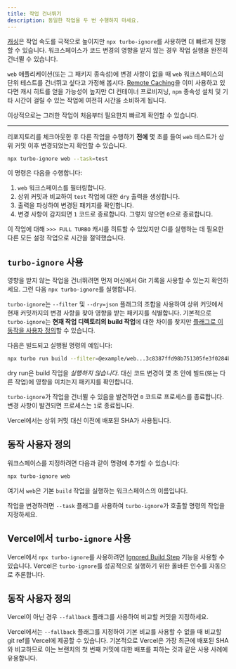 ```yaml
---
title: 작업 건너뛰기
description: 동일한 작업을 두 번 수행하지 마세요.
---
```



[캐싱](/docs/crafting-your-repository/caching)은 작업 속도를 극적으로 높이지만 `npx turbo-ignore`를 사용하면 더 빠르게 진행할 수 있습니다. 워크스페이스가 코드 변경의 영향을 받지 않는 경우 작업 실행을 완전히 건너뛸 수 있습니다.

`web` 애플리케이션(또는 그 패키지 종속성)에 변경 사항이 없을 때 `web` 워크스페이스의 단위 테스트를 건너뛰고 싶다고 가정해 봅시다. [Remote Caching](https://turborepo.com/docs/core-concepts/remote-caching)을 이미 사용하고 있다면 캐시 히트를 얻을 가능성이 높지만 CI 컨테이너 프로비저닝, `npm` 종속성 설치 및 기타 시간이 걸릴 수 있는 작업에 여전히 시간을 소비하게 됩니다.

이상적으로는 그러한 작업이 처음부터 필요한지 빠르게 확인할 수 있습니다.

---

리포지토리를 체크아웃한 후 다른 작업을 수행하기 **전에** 몇 초를 들여 `web` 테스트가 상위 커밋 이후 변경되었는지 확인할 수 있습니다.

```bash title="Terminal"
npx turbo-ignore web --task=test
```

이 명령은 다음을 수행합니다:

1. `web` 워크스페이스를 필터링합니다.
2. 상위 커밋과 비교하여 `test` 작업에 대한 `dry` 출력을 생성합니다.
3. 출력을 파싱하여 변경된 패키지를 확인합니다.
4. 변경 사항이 감지되면 `1` 코드로 종료합니다. 그렇지 않으면 `0`으로 종료합니다.

이 작업에 대해 `>>> FULL TURBO` 캐시를 히트할 수 있었지만 CI를 실행하는 데 필요한 다른 모든 설정 작업으로 시간을 절약했습니다.

## `turbo-ignore` 사용

영향을 받지 않는 작업을 건너뛰려면 먼저 머신에서 Git 기록을 사용할 수 있는지 확인하세요. 그런 다음 `npx turbo-ignore`를 실행합니다.

`turbo-ignore`는 `--filter` 및 `--dry=json` 플래그의 조합을 사용하여 상위 커밋에서 현재 커밋까지의 변경 사항을 찾아 영향을 받는 패키지를 식별합니다. 기본적으로 `turbo-ignore`는 **현재 작업 디렉토리의 build 작업**에 대한 차이를 찾지만 [플래그로 이 동작을 사용자 정의](#customizing-behavior)할 수 있습니다.

다음은 빌드되고 실행될 명령의 예입니다:

```bash title="Terminal"
npx turbo run build --filter=@example/web...3c8387ffd98b751305fe3f0284befdd00cbd4610 --dry=json
```

dry run은 build 작업을 _실행하지 않습니다_. 대신 코드 변경이 몇 초 안에 빌드(또는 다른 작업)에 영향을 미치는지 패키지를 확인합니다.

`turbo-ignore`가 작업을 건너뛸 수 있음을 발견하면 `0` 코드로 프로세스를 종료합니다. 변경 사항이 발견되면 프로세스는 `1`로 종료됩니다.

<Callout type="info">
  Vercel에서는 상위 커밋 대신 이전에 배포된 SHA가 사용됩니다.
</Callout>

## 동작 사용자 정의

워크스페이스를 지정하려면 다음과 같이 명령에 추가할 수 있습니다:

```bash title="Terminal"
npx turbo-ignore web
```

여기서 `web`은 기본 `build` 작업을 실행하는 워크스페이스의 이름입니다.

작업을 변경하려면 `--task` 플래그를 사용하여 `turbo-ignore`가 호출할 명령의 작업을 지정하세요.

## Vercel에서 `turbo-ignore` 사용

Vercel에서 `npx turbo-ignore`를 사용하려면 [Ignored Build Step](https://vercel.com/docs/concepts/projects/overview#ignored-build-step) 기능을 사용할 수 있습니다. Vercel은 `turbo-ignore`를 성공적으로 실행하기 위한 올바른 인수를 자동으로 추론합니다.

## 동작 사용자 정의

Vercel이 아닌 경우 `--fallback` 플래그를 사용하여 비교할 커밋을 지정하세요.

Vercel에서는 `--fallback` 플래그를 지정하여 기본 비교를 사용할 수 없을 때 비교할 git ref를 Vercel에 제공할 수 있습니다. 기본적으로 Vercel은 가장 최근에 배포된 SHA와 비교하므로 이는 브랜치의 첫 번째 커밋에 대한 배포를 피하는 것과 같은 사용 사례에 유용합니다.
